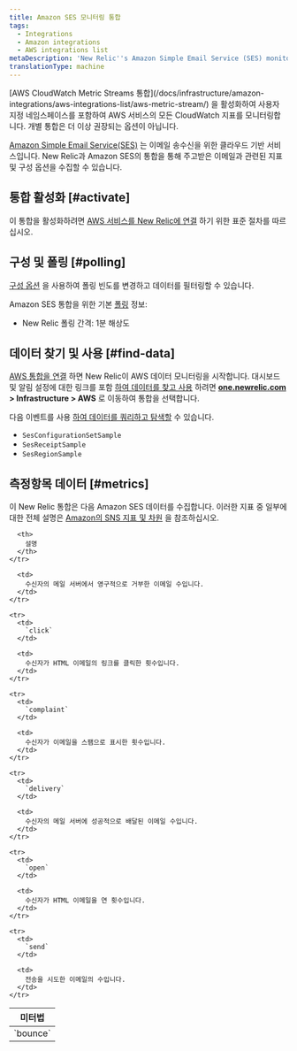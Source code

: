 ```yaml
---
title: Amazon SES 모니터링 통합
tags:
  - Integrations
  - Amazon integrations
  - AWS integrations list
metaDescription: 'New Relic''s Amazon Simple Email Service (SES) monitoring integration: what data it reports, and how to enable it.'
translationType: machine
---
```


<Callout variant="important">
  [AWS CloudWatch Metric Streams 통합](/docs/infrastructure/amazon-integrations/aws-integrations-list/aws-metric-stream/) 을 활성화하여 사용자 지정 네임스페이스를 포함하여 AWS 서비스의 모든 CloudWatch 지표를 모니터링합니다. 개별 통합은 더 이상 권장되는 옵션이 아닙니다.
</Callout>

[Amazon Simple Email Service(SES)](https://aws.amazon.com/ses/) 는 이메일 송수신을 위한 클라우드 기반 서비스입니다. New Relic과 Amazon SES의 통합을 통해 주고받은 이메일과 관련된 지표 및 구성 옵션을 수집할 수 있습니다.

## 통합 활성화 [#activate]

이 통합을 활성화하려면 [AWS 서비스를 New Relic에 연결](/docs/infrastructure/infrastructure-integrations/getting-started/connect-aws-integrations-infrastructure) 하기 위한 표준 절차를 따르십시오.

## 구성 및 폴링 [#polling]

[구성 옵션](/docs/integrations/new-relic-integrations/getting-started/configure-polling-frequency-data-collection-cloud-integrations) 을 사용하여 폴링 빈도를 변경하고 데이터를 필터링할 수 있습니다.

Amazon SES 통합을 위한 기본 [폴링](/docs/infrastructure/amazon-integrations/aws-integrations-list/aws-polling-intervals-infrastructure-integrations) 정보:

* New Relic 폴링 간격: 1분 해상도

## 데이터 찾기 및 사용 [#find-data]

[AWS 통합을 연결](/docs/infrastructure/infrastructure-integrations/getting-started/connect-aws-integrations-infrastructure) 하면 New Relic이 AWS 데이터 모니터링을 시작합니다. 대시보드 및 알림 설정에 대한 링크를 포함 [하여 데이터를 찾고 사용](/docs/infrastructure/integrations/find-use-infrastructure-integration-data) 하려면 **[one.newrelic.com](https://one.newrelic.com/all-capabilities) > Infrastructure > AWS** 로 이동하여 통합을 선택합니다.

다음 이벤트를 사용 [하여 데이터를 쿼리하고 탐색할](/docs/using-new-relic/data/understand-data/query-new-relic-data) 수 있습니다.

* `SesConfigurationSetSample`
* `SesReceiptSample`
* `SesRegionSample`

## 측정항목 데이터 [#metrics]

이 New Relic 통합은 다음 Amazon SES 데이터를 수집합니다. 이러한 지표 중 일부에 대한 전체 설명은 [Amazon의 SNS 지표 및 차원](http://docs.aws.amazon.com/AmazonCloudWatch/latest/monitoring/sns-metricscollected.html) 을 참조하십시오.

<table>
  <thead>
    <tr>
      <th style={{ width: "200px" }}>
        미터법
      </th>

      <th>
        설명
      </th>
    </tr>
  </thead>

  <tbody>
    <tr>
      <td>
        `bounce`
      </td>

      <td>
        수신자의 메일 서버에서 영구적으로 거부한 이메일 수입니다.
      </td>
    </tr>

    <tr>
      <td>
        `click`
      </td>

      <td>
        수신자가 HTML 이메일의 링크를 클릭한 횟수입니다.
      </td>
    </tr>

    <tr>
      <td>
        `complaint`
      </td>

      <td>
        수신자가 이메일을 스팸으로 표시한 횟수입니다.
      </td>
    </tr>

    <tr>
      <td>
        `delivery`
      </td>

      <td>
        수신자의 메일 서버에 성공적으로 배달된 이메일 수입니다.
      </td>
    </tr>

    <tr>
      <td>
        `open`
      </td>

      <td>
        수신자가 HTML 이메일을 연 횟수입니다.
      </td>
    </tr>

    <tr>
      <td>
        `send`
      </td>

      <td>
        전송을 시도한 이메일의 수입니다.
      </td>
    </tr>
  </tbody>
</table>